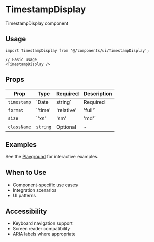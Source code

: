 # TimestampDisplay

TimestampDisplay component

## Usage

```tsx
import TimestampDisplay from '@/components/ui/TimestampDisplay';

// Basic usage
<TimestampDisplay />
```

## Props

| Prop | Type | Required | Description |
|------|------|----------|-------------|
| `timestamp` | `Date | string` | Required | - |
| `format` | `'time' | 'relative' | 'full'` | Optional | - |
| `size` | `'xs' | 'sm' | 'md'` | Optional | - |
| `className` | `string` | Optional | - |

## Examples

See the [Playground](/play) for interactive examples.

## When to Use

- Component-specific use cases
- Integration scenarios
- UI patterns

## Accessibility

- Keyboard navigation support
- Screen reader compatibility
- ARIA labels where appropriate
